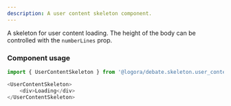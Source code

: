 ```yaml
---
description: A user content skeleton component.
---
```


A skeleton for user content loading. The height of the body can be controlled with the `numberLines` prop.

### Component usage
```js
import { UserContentSkeleton } from '@logora/debate.skeleton.user_content_skeleton';
```
```js
<UserContentSkeleton>
    <div>Loading</div>
</UserContentSkeleton>
```